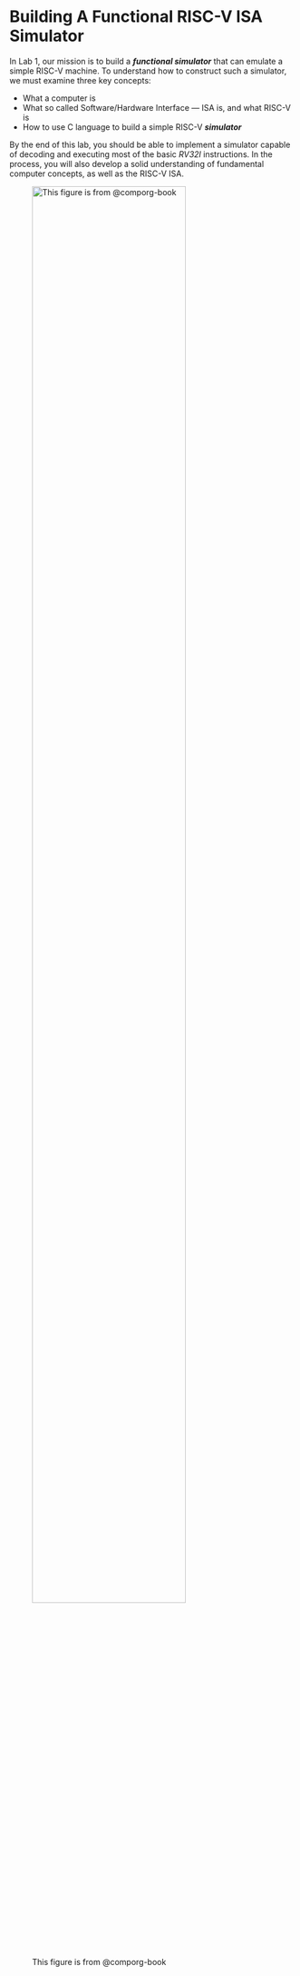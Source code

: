 # Building A Functional RISC-V ISA Simulator

In Lab 1, our mission is to build a ***functional simulator*** that can emulate a simple RISC-V machine.
To understand how to construct such a simulator, we must examine three key concepts:

- What a computer is
- What so called Software/Hardware Interface --- ISA is, and what RISC-V is
- How to use C language to build a simple RISC-V ***simulator***

By the end of this lab, you should be able to implement a simulator capable of decoding and executing most of the basic *RV32I* instructions.
In the process, you will also develop a solid understanding of fundamental computer concepts, as well as the RISC-V ISA.

![This figure is from @comporg-book](images/computer.png){width=80% fig-align="center"}

